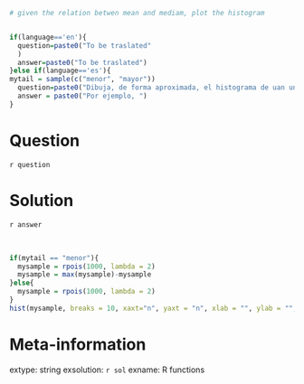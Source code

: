 ```r

# given the relation betwen mean and mediam, plot the histogram


if(language=='en'){
  question=paste0("To be traslated"
  )  
  answer=paste0("To be traslated")  
}else if(language=='es'){
mytail = sample(c("menor", "mayor"))
  question=paste0("Dibuja, de forma aproximada, el histograma de uan una muestra cuya media es ", mytail, " que la mediana.", collapse = "")
  answer = paste0("Por ejemplo, ")
}
```

Question
========
`r question`


Solution
========
`r answer`

\
```r

if(mytail == "menor"){
  mysample = rpois(1000, lambda = 2)
  mysample = max(mysample)-mysample
}else{  
  mysample = rpois(1000, lambda = 2)
}
hist(mysample, breaks = 10, xaxt="n", yaxt = "n", xlab = "", ylab = "", main = "")
```


Meta-information
================
extype: string
exsolution: `r sol`
exname: R functions
